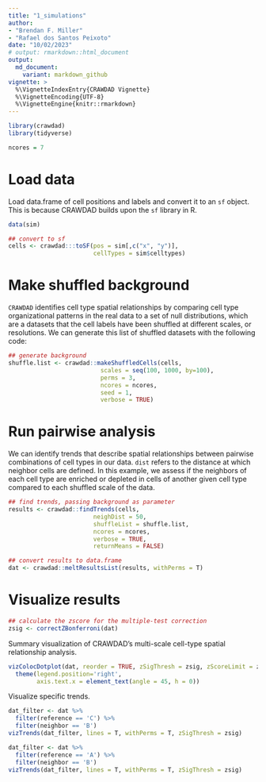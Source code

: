 ```yaml
---
title: "1_simulations"
author: 
- "Brendan F. Miller"
- "Rafael dos Santos Peixoto"
date: "10/02/2023"
# output: rmarkdown::html_document
output:
  md_document:
    variant: markdown_github
vignette: >
  %\VignetteIndexEntry{CRAWDAD Vignette}
  %\VignetteEncoding{UTF-8}
  %\VignetteEngine{knitr::rmarkdown}
---
```


```r

library(crawdad)
library(tidyverse)

```

```r

ncores = 7

```

# Load data


Load data.frame of cell positions and labels and convert it to an `sf` object. This is because CRAWDAD builds upon the `sf` library in R.

```r

data(sim)

## convert to sf
cells <- crawdad:::toSF(pos = sim[,c("x", "y")],
                        cellTypes = sim$celltypes)

```

# Make shuffled background

`CRAWDAD` identifies cell type spatial relationships by comparing cell type organizational patterns in the real data to a set of null distributions, which are a datasets that the cell labels have been shuffled at different scales, or resolutions. We can generate this list of shuffled datasets with the following code:

```r

## generate background
shuffle.list <- crawdad::makeShuffledCells(cells,
                          scales = seq(100, 1000, by=100),
                          perms = 3,
                          ncores = ncores,
                          seed = 1,
                          verbose = TRUE)

```

# Run pairwise analysis

We can identify trends that describe spatial relationships between pairwise combinations of cell types in our data. `dist` refers to the distance at which neighbor cells are defined. In this example, we assess if the neighbors of each cell type are enriched or depleted in cells of another given cell type compared to each shuffled scale of the data.

```r

## find trends, passing background as parameter
results <- crawdad::findTrends(cells,
                        neighDist = 50,
                        shuffleList = shuffle.list,
                        ncores = ncores,
                        verbose = TRUE, 
                        returnMeans = FALSE)

```

```r

## convert results to data.frame
dat <- crawdad::meltResultsList(results, withPerms = T)

```

# Visualize results

```r

## calculate the zscore for the multiple-test correction
zsig <- correctZBonferroni(dat)

```

Summary visualization of CRAWDAD’s multi-scale cell-type spatial relationship analysis.

```r

vizColocDotplot(dat, reorder = TRUE, zSigThresh = zsig, zScoreLimit = zsig*2) +
  theme(legend.position='right',
        axis.text.x = element_text(angle = 45, h = 0))

```

Visualize specific trends.

```r

dat_filter <- dat %>% 
  filter(reference == 'C') %>% 
  filter(neighbor == 'B')
vizTrends(dat_filter, lines = T, withPerms = T, zSigThresh = zsig)

```

```r

dat_filter <- dat %>% 
  filter(reference == 'A') %>% 
  filter(neighbor == 'B')
vizTrends(dat_filter, lines = T, withPerms = T, zSigThresh = zsig)

```